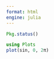 ```yaml
---
format: html
engine: julia
---
```


```julia
Pkg.status()
```

```julia
using Plots
plot(sin, 0, 2π)
```

